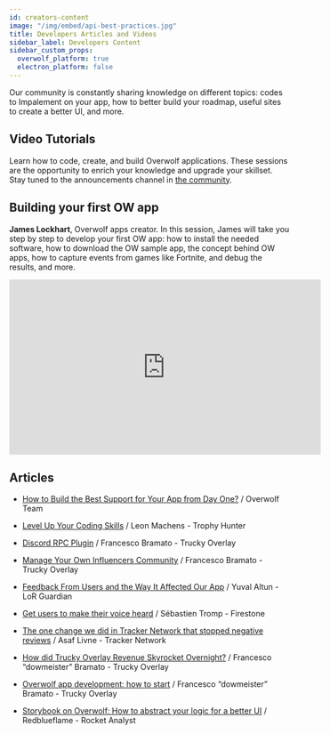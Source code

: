 ```yaml
---
id: creators-content
image: "/img/embed/api-best-practices.jpg"
title: Developers Articles and Videos
sidebar_label: Developers Content
sidebar_custom_props:
  overwolf_platform: true
  electron_platform: false
---
```


Our community is constantly sharing knowledge on different topics: codes to Impalement on your app, how to better build your roadmap, useful sites to create a better UI, and more.

## Video Tutorials

Learn how to code, create, and build Overwolf applications. These sessions are the opportunity to enrich your knowledge and upgrade your skillset.
Stay tuned to the announcements channel in [the community](https://discord.gg/overwolf-developers).

## Building your first OW app

<b>James Lockhart</b>, Overwolf apps creator.
In this session, James will take you step by step to develop your first OW app: how to install the needed software, how to download the OW sample app, the concept behind OW apps, how to capture events from games like Fortnite, and debug the results, and more.

  <div className="video-container">
      <iframe width="560" height="315" src="https://www.youtube.com/embed/6hskY4Dfrns" frameBorder="0" allow="accelerometer; autoplay; clipboard-write; encrypted-media; gyroscope; picture-in-picture" allowFullScreen></iframe>
  </div>

## Articles
- [How to Build the Best Support for Your App from Day One?](https://mailchi.mp/overwolf.com/how-to-support) / Overwolf Team

- [Level Up Your Coding Skills](https://mailchi.mp/overwolf.com/ui-ux-best-practices) / Leon Machens - Trophy Hunter

- [Discord RPC Plugin](https://github.com/overwolf/community-gists/tree/master/DiscordRPCPlugin) / Francesco Bramato - Trucky Overlay

- [Manage Your Own Influencers Community](https://mailchi.mp/7e277b4b904c/the-reddit-post-that-caused-us-to-stop-overwolf-devs-251297) / Francesco Bramato - Trucky Overlay

- [Feedback From Users and the Way It Affected Our App](https://mailchi.mp/7e277b4b904c/the-reddit-post-that-caused-us-to-stop-overwolf-devs-251297) / Yuval Altun - LoR Guardian

- [Get users to make their voice heard](https://mailchi.mp/7012fff3a2a9/the-reddit-post-that-caused-us-to-stop-overwolf-devs-251221) / Sébastien Tromp - Firestone

- [The one change we did in Tracker Network that stopped negative reviews](https://dowmeister.medium.com/how-did-trucky-overlay-revenue-skyrocket-overnight-c858757ebbff) / Asaf Livne - Tracker Network

- [How did Trucky Overlay Revenue Skyrocket Overnight?](https://mailchi.mp/7012fff3a2a9/the-reddit-post-that-caused-us-to-stop-overwolf-devs-251221) / Francesco “dowmeister” Bramato - Trucky Overlay

- [Overwolf app development: how to start](https://dowmeister.medium.com/overwolf-app-development-how-to-start-b0a897104d98) / Francesco “dowmeister” Bramato - Trucky Overlay

- [Storybook on Overwolf: How to abstract your logic for a better UI](https://rocket-analyst.medium.com/storybook-on-overwolf-how-to-abstract-your-logic-for-a-better-ui-2f266381b5ea) / Redblueflame - Rocket Analyst


